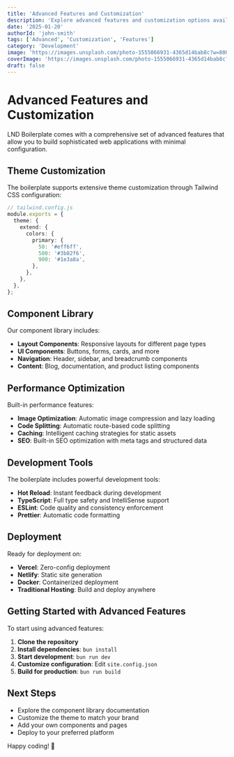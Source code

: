 ```yaml
---
title: 'Advanced Features and Customization'
description: 'Explore advanced features and customization options available in LND Boilerplate.'
date: '2025-01-20'
authorId: 'john-smith'
tags: ['Advanced', 'Customization', 'Features']
category: 'Development'
image: 'https://images.unsplash.com/photo-1555066931-4365d14bab8c?w=800&h=400&fit=crop'
coverImage: 'https://images.unsplash.com/photo-1555066931-4365d14bab8c?w=800&h=400&fit=crop'
draft: false
---
```


# Advanced Features and Customization

LND Boilerplate comes with a comprehensive set of advanced features that allow you to build sophisticated web applications with minimal configuration.

## Theme Customization

The boilerplate supports extensive theme customization through Tailwind CSS configuration:

```typescript
// tailwind.config.js
module.exports = {
  theme: {
    extend: {
      colors: {
        primary: {
          50: '#eff6ff',
          500: '#3b82f6',
          900: '#1e3a8a',
        },
      },
    },
  },
};
```

## Component Library

Our component library includes:

- **Layout Components**: Responsive layouts for different page types
- **UI Components**: Buttons, forms, cards, and more
- **Navigation**: Header, sidebar, and breadcrumb components
- **Content**: Blog, documentation, and product listing components

## Performance Optimization

Built-in performance features:

- **Image Optimization**: Automatic image compression and lazy loading
- **Code Splitting**: Automatic route-based code splitting
- **Caching**: Intelligent caching strategies for static assets
- **SEO**: Built-in SEO optimization with meta tags and structured data

## Development Tools

The boilerplate includes powerful development tools:

- **Hot Reload**: Instant feedback during development
- **TypeScript**: Full type safety and IntelliSense support
- **ESLint**: Code quality and consistency enforcement
- **Prettier**: Automatic code formatting

## Deployment

Ready for deployment on:

- **Vercel**: Zero-config deployment
- **Netlify**: Static site generation
- **Docker**: Containerized deployment
- **Traditional Hosting**: Build and deploy anywhere

## Getting Started with Advanced Features

To start using advanced features:

1. **Clone the repository**
2. **Install dependencies**: `bun install`
3. **Start development**: `bun run dev`
4. **Customize configuration**: Edit `site.config.json`
5. **Build for production**: `bun run build`

## Next Steps

- Explore the component library documentation
- Customize the theme to match your brand
- Add your own components and pages
- Deploy to your preferred platform

Happy coding! 🚀
